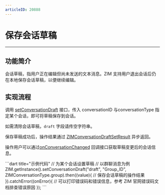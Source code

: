 ```yaml
---
articleID: 20888
---
```



# 保存会话草稿

- - -

## 功能简介

会话草稿，指用户正在编辑但尚未发送的文本消息。ZIM 支持用户退出会话后仍在本地保存会话草稿，以便继续编辑。

## 实现流程

调用 [setConversationDraft](https://pub.dev/documentation/zego_zim/latest/zego_zim/ZIM/setConversationDraft.html) 接口，传入 conversationID 与conversationType 指定某个会话，即可将草稿保存到会话。

<Note title="Note">

如需清除会话草稿，`draft` 字段请传空字符串。
</Note>


保存草稿成功后，操作结果通过 [ZIMConversationDraftSetResult](https://pub.dev/documentation/zego_zim/latest/zego_zim/ZIMConversationDraftSetResult-class.html) 异步返回。

操作用户可以通过[onConversationChanged](https://pub.dev/documentation/zego_zim/latest/zego_zim/ZIMEventHandler/onConversationChanged.html) 回调接口获取草稿变更后的会话信息。

<CodeGroup>
```dart title="示例代码"
// 为某个会话设置草稿
// 以群聊消息为例
ZIM.getInstance().setConversationDraft("draft", "Group_ID", ZIMConversationType.group).then((value){
    // 保存会话草稿的操作结果
}).catchError((onError){
    // 可以打印错误码和错误信息，参考 ZIM 官网错误码文档排查错误原因
});
```
</CodeGroup>
